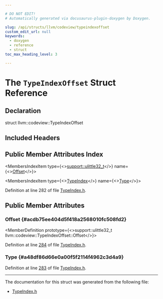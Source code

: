 ```yaml
---

# DO NOT EDIT!
# Automatically generated via docusaurus-plugin-doxygen by Doxygen.

slug: /api/structs/llvm/codeview/typeindexoffset
custom_edit_url: null
keywords:
  - doxygen
  - reference
  - struct
toc_max_heading_level: 3

---
```





# The `TypeIndexOffset` Struct Reference

<DoxygenPage pluginConfig={pluginConfig}>



## Declaration

<CodeBlock>struct llvm::codeview::TypeIndexOffset</CodeBlock>

## Included Headers

<IncludesList>
<IncludesListItem
  filePath="llvm/DebugInfo/CodeView/TypeIndex.h"
  permalink="/docs/api/files/include/include/llvm/include/llvm/debuginfo/include/llvm/debuginfo/codeview/typeindex-h"
  isLocal="true" />
</IncludesList>

## Public Member Attributes Index

<MembersIndex>

<MembersIndexItem
  type={<><a href="/docs/api/namespaces/llvm/support/#a206b37274fa3e908017da357d12724d1">support::ulittle32&#95;t</a></>}
  name={<><a href="#acdb75ee404d5f418a2568010fc508fd2">Offset</a></>}>
</MembersIndexItem>

<MembersIndexItem
  type={<><a href="/docs/api/classes/llvm/codeview/typeindex">TypeIndex</a></>}
  name={<><a href="#a48df86d66e0a00f5f2114f4962c3d4a9">Type</a></>}>
</MembersIndexItem>

</MembersIndex>


Definition at line 282 of file <a href="/docs/api/files/include/include/llvm/include/llvm/debuginfo/include/llvm/debuginfo/codeview/typeindex-h">TypeIndex.h</a>.

<SectionDefinition>

## Public Member Attributes

### Offset {#acdb75ee404d5f418a2568010fc508fd2}

<MemberDefinition
  prototype={<>support::ulittle32&#95;t llvm::codeview::TypeIndexOffset::Offset</>}>

Definition at line <a href="/docs/api/files/include/include/llvm/include/llvm/debuginfo/include/llvm/debuginfo/codeview/typeindex-h/#l00284">284</a> of file <a href="/docs/api/files/include/include/llvm/include/llvm/debuginfo/include/llvm/debuginfo/codeview/typeindex-h">TypeIndex.h</a>.
</MemberDefinition>

### Type {#a48df86d66e0a00f5f2114f4962c3d4a9}

<MemberDefinition
  prototype="TypeIndex llvm::codeview::TypeIndexOffset::Type">

Definition at line <a href="/docs/api/files/include/include/llvm/include/llvm/debuginfo/include/llvm/debuginfo/codeview/typeindex-h/#l00283">283</a> of file <a href="/docs/api/files/include/include/llvm/include/llvm/debuginfo/include/llvm/debuginfo/codeview/typeindex-h">TypeIndex.h</a>.
</MemberDefinition>

</SectionDefinition>

<hr/>

The documentation for this struct was generated from the following file:

<ul>
<li><a href="/docs/api/files/include/include/llvm/include/llvm/debuginfo/include/llvm/debuginfo/codeview/typeindex-h">TypeIndex.h</a></li>
</ul>

</DoxygenPage>
